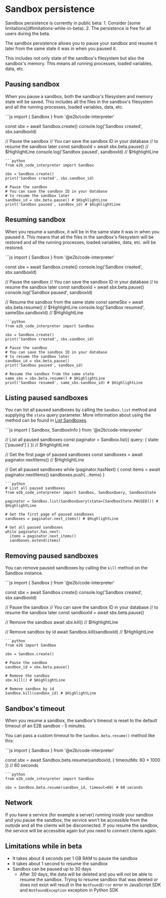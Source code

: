 # Sandbox persistence

<Note>
Sandbox persistence is currently in public beta:
1. Consider [some limitations](#limitations-while-in-beta).
2. The persistence is free for all users during the beta.
</Note>

The sandbox persistence allows you to pause your sandbox and resume it later from the same state it was in when you paused it.

This includes not only state of the sandbox's filesystem but also the sandbox's memory. This means all running processes, loaded variables, data, etc.

## Pausing sandbox
When you pause a sandbox, both the sandbox's filesystem and memory state will be saved. This includes all the files in the sandbox's filesystem and all the running processes, loaded variables, data, etc.

<CodeGroup>
```js
import { Sandbox } from '@e2b/code-interpreter'

const sbx = await Sandbox.create()
console.log('Sandbox created', sbx.sandboxId)

// Pause the sandbox
// You can save the sandbox ID in your database
// to resume the sandbox later
const sandboxId = await sbx.beta.pause() // $HighlightLine
console.log('Sandbox paused', sandboxId) // $HighlightLine
```
```python
from e2b_code_interpreter import Sandbox

sbx = Sandbox.create()
print('Sandbox created', sbx.sandbox_id)

# Pause the sandbox
# You can save the sandbox ID in your database
# to resume the sandbox later
sandbox_id = sbx.beta.pause() # $HighlightLine
print('Sandbox paused', sandbox_id) # $HighlightLine
```
</CodeGroup>


## Resuming sandbox
When you resume a sandbox, it will be in the same state it was in when you paused it.
This means that all the files in the sandbox's filesystem will be restored and all the running processes, loaded variables, data, etc. will be restored.

<CodeGroup>
```js
import { Sandbox } from '@e2b/code-interpreter'

const sbx = await Sandbox.create()
console.log('Sandbox created', sbx.sandboxId)

// Pause the sandbox
// You can save the sandbox ID in your database
// to resume the sandbox later
const sandboxId = await sbx.beta.pause()
console.log('Sandbox paused', sandboxId)

// Resume the sandbox from the same state
const sameSbx = await sbx.beta.resume() // $HighlightLine
console.log('Sandbox resumed', sameSbx.sandboxId) // $HighlightLine
```
```python
from e2b_code_interpreter import Sandbox

sbx = Sandbox.create()
print('Sandbox created', sbx.sandbox_id)

# Pause the sandbox
# You can save the sandbox ID in your database
# to resume the sandbox later
sandbox_id = sbx.beta.pause()
print('Sandbox paused', sandbox_id)

# Resume the sandbox from the same state
same_sbx = sbx.beta.resume() # $HighlightLine
print('Sandbox resumed', same_sbx.sandbox_id) # $HighlightLine
```
</CodeGroup>

## Listing paused sandboxes
You can list all paused sandboxes by calling the `Sandbox.list` method and supplying the `state` query parameter.
More information about using the method can be found in [List Sandboxes](/docs/sandbox/list).

<CodeGroup>
```js
import { Sandbox, SandboxInfo } from '@e2b/code-interpreter'

// List all paused sandboxes
const paginator = Sandbox.list({ query: { state: ['paused'] } }) // $HighlightLine

// Get the first page of paused sandboxes
const sandboxes = await paginator.nextItems() // $HighlightLine

// Get all paused sandboxes
while (paginator.hasNext) {
  const items = await paginator.nextItems()
  sandboxes.push(...items)
}
```
```python
# List all paused sandboxes
from e2b_code_interpreter import Sandbox, SandboxQuery, SandboxState

paginator = Sandbox.list(SandboxQuery(state=[SandboxState.PAUSED])) # $HighlightLine

# Get the first page of paused sandboxes
sandboxes = paginator.next_items() # $HighlightLine

# Get all paused sandboxes
while paginator.has_next:
  items = paginator.next_items()
  sandboxes.extend(items)
```
</CodeGroup>

## Removing paused sandboxes

You can remove paused sandboxes by calling the `kill` method on the Sandbox instance.

<CodeGroup>
```js
import { Sandbox } from '@e2b/code-interpreter'

const sbx = await Sandbox.create()
console.log('Sandbox created', sbx.sandboxId)

// Pause the sandbox
// You can save the sandbox ID in your database
// to resume the sandbox later
const sandboxId = await sbx.beta.pause()

// Remove the sandbox
await sbx.kill() // $HighlightLine

// Remove sandbox by id
await Sandbox.kill(sandboxId) // $HighlightLine
```
```python
from e2b import Sandbox

sbx = Sandbox.create()

# Pause the sandbox
sandbox_id = sbx.beta.pause()

# Remove the sandbox
sbx.kill() # $HighlightLine

# Remove sandbox by id
Sandbox.kill(sandbox_id) # $HighlightLine
```
</CodeGroup>

## Sandbox's timeout
When you resume a sandbox, the sandbox's timeout is reset to the default timeout of an E2B sandbox - 5 minutes.


You can pass a custom timeout to the `Sandbox.beta.resume()` method like this:

<CodeGroup>
```js
import { Sandbox } from '@e2b/code-interpreter'

const sbx = await Sandbox.beta.resume(sandboxId, { timeoutMs: 60 * 1000 }) // 60 seconds
```
```python
from e2b_code_interpreter import Sandbox

sbx = Sandbox.beta.resume(sandbox_id, timeout=60) # 60 seconds
```
</CodeGroup>

## Network
If you have a service (for example a server) running inside your sandbox and you pause the sandbox, the service won't be accessible from the outside and all the clients will be disconnected.
If you resume the sandbox, the service will be accessible again but you need to connect clients again.


## Limitations while in beta
- It takes about 4 seconds per 1 GB RAM to pause the sandbox
- It takes about 1 second to resume the sandbox
- Sandbox can be paused up to 30 days
  - After 30 days, the data will be deleted and you will not be able to resume the sandbox. Trying to resume sandbox that was deleted or does not exist will result in the `NotFoundError` error in JavaScript SDK and `NotFoundException` exception in Python SDK
